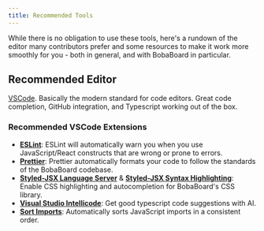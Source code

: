 ```yaml
---
title: Recommended Tools
---
```


While there is no obligation to use these tools, here's a rundown of the editor
many contributors prefer and some resources to make it work more smoothly for
you - both in general, and with BobaBoard in particular.

## Recommended Editor

[VSCode](https://code.visualstudio.com/). Basically the modern standard for code
editors. Great code completion, GitHub integration, and Typescript working out
of the box.

### Recommended VSCode Extensions

- [**ESLint**](https://marketplace.visualstudio.com/items?itemName=dbaeumer.vscode-eslint):
  ESLint will automatically warn you when you use JavaScript/React constructs
  that are wrong or prone to errors.
- [**Prettier**](https://marketplace.visualstudio.com/items?itemName=esbenp.prettier-vscode):
  Prettier automatically formats your code to follow the standards of the
  BobaBoard codebase.
- [**Styled-JSX Language Server**](https://marketplace.visualstudio.com/items?itemName=Divlo.vscode-styled-jsx-languageserver)
  &
  [**Styled-JSX Syntax Highlighting**](https://marketplace.visualstudio.com/items?itemName=Divlo.vscode-styled-jsx-syntax):
  Enable CSS highlighting and autocompletion for BobaBoard's CSS library.
- [**Visual Studio Intellicode**](https://marketplace.visualstudio.com/items?itemName=VisualStudioExptTeam.vscodeintellicode):
  Get good typescript code suggestions with AI.
- [**Sort Imports**](https://marketplace.visualstudio.com/items?itemName=amatiasq.sort-imports):
  Automatically sorts JavaScript imports in a consistent order.
